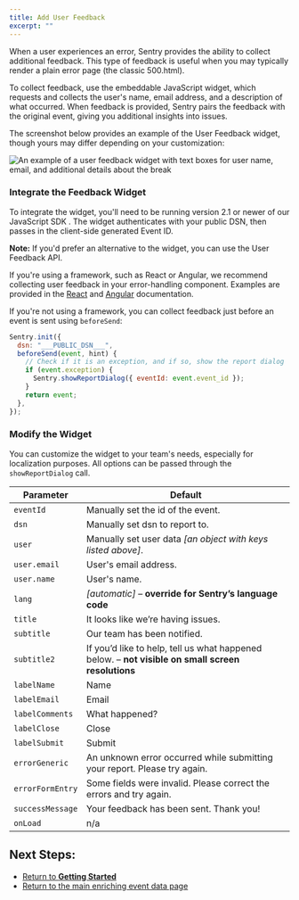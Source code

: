 ```yaml
---
title: Add User Feedback
excerpt: ""
---
```


When a user experiences an error, Sentry provides the ability to collect additional feedback. This type of feedback is useful when you may typically render a plain error page (the classic 500.html).

To collect feedback, use the embeddable JavaScript widget, which requests and collects the user's name, email address, and a description of what occurred. When feedback is provided, Sentry pairs the feedback with the original event, giving you additional insights into issues.

The screenshot below provides an example of the User Feedback widget, though yours may differ depending on your customization:

![An example of a user feedback widget with text boxes for user name, email, and additional details about the break](user_feedback_widget.png)

### Integrate the Feedback Widget

To integrate the widget, you'll need to be running version 2.1 or newer of our JavaScript SDK . The widget authenticates with your public DSN, then passes in the client-side generated Event ID.

**Note:** If you'd prefer an alternative to the widget, you can use the User Feedback API.

If you're using a framework, such as React or Angular, we recommend collecting user feedback in your error-handling component. Examples are provided in the [React](/platforms/react/components/errorboundary/) and [Angular](/platforms/angular/) documentation.

If you're not using a framework, you can collect feedback just before an event is sent using `beforeSend`:

```js
Sentry.init({
  dsn: "___PUBLIC_DSN___",
  beforeSend(event, hint) {
    // Check if it is an exception, and if so, show the report dialog
    if (event.exception) {
      Sentry.showReportDialog({ eventId: event.event_id });
    }
    return event;
  },
});
```

### Modify the Widget

You can customize the widget to your team's needs, especially for localization purposes. All options can be passed through the `showReportDialog` call.

| Parameter        | Default                                                                                           |
| ---------------- | ------------------------------------------------------------------------------------------------- |
| `eventId`        | Manually set the id of the event.                                                                 |
| `dsn`            | Manually set dsn to report to.                                                                    |
| `user`           | Manually set user data _[an object with keys listed above]_.                                      |
| `user.email`     | User's email address.                                                                             |
| `user.name`      | User's name.                                                                                      |
| `lang`           | _[automatic]_ – **override for Sentry’s language code**                                           |
| `title`          | It looks like we’re having issues.                                                                |
| `subtitle`       | Our team has been notified.                                                                       |
| `subtitle2`      | If you’d like to help, tell us what happened below. – **not visible on small screen resolutions** |
| `labelName`      | Name                                                                                              |
| `labelEmail`     | Email                                                                                             |
| `labelComments`  | What happened?                                                                                    |
| `labelClose`     | Close                                                                                             |
| `labelSubmit`    | Submit                                                                                            |
| `errorGeneric`   | An unknown error occurred while submitting your report. Please try again.                         |
| `errorFormEntry` | Some fields were invalid. Please correct the errors and try again.                                |
| `successMessage` | Your feedback has been sent. Thank you!                                                           |
| `onLoad`         | n/a                                                                                               |

## Next Steps:

- [Return to **Getting Started**](../)
- [Return to the main enriching event data page](./)
